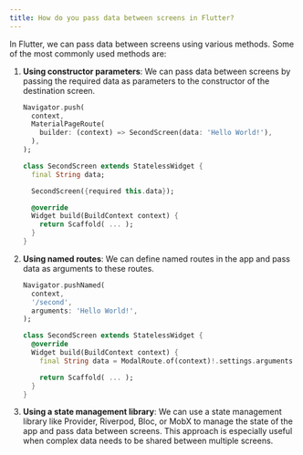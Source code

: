 ```yaml
---
title: How do you pass data between screens in Flutter?
---
```


In Flutter, we can pass data between screens using various methods. Some of the most commonly used methods are:

1. **Using constructor parameters**: We can pass data between screens by passing the required data as parameters to the constructor of the destination screen.
   
   ```dart
   Navigator.push(
     context,
     MaterialPageRoute(
       builder: (context) => SecondScreen(data: 'Hello World!'),
     ),
   );

   class SecondScreen extends StatelessWidget {
     final String data;

     SecondScreen({required this.data});

     @override
     Widget build(BuildContext context) {
       return Scaffold( ... );
     }
   }
   ```

2. **Using named routes**: We can define named routes in the app and pass data as arguments to these routes.
   
   ```dart
   Navigator.pushNamed(
     context,
     '/second',
     arguments: 'Hello World!',
   );

   class SecondScreen extends StatelessWidget {
     @override
     Widget build(BuildContext context) {
       final String data = ModalRoute.of(context)!.settings.arguments as String;

       return Scaffold( ... );
     }
   }
   ```

3. **Using a state management library**: We can use a state management library like Provider, Riverpod, Bloc, or MobX to manage the state of the app and pass data between screens. This approach is especially useful when complex data needs to be shared between multiple screens.
